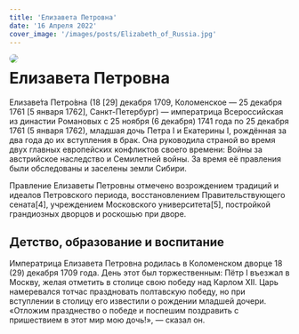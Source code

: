 ```yaml
---
title: 'Елизавета Петровна'
date: '16 Апреля 2022'
cover_image: '/images/posts/Elizabeth_of_Russia.jpg'
---
```


<img style="float: left; border-radius: 1rem; margin-right: 1rem" src="/images/posts/Elizabeth_of_Russia.jpg">

# Елизавета Петровна

Елизаве́та Петро́вна (18 [29] декабря 1709, Коломенское — 25 декабря 1761 [5 января 1762], Санкт-Петербург) — императрица Всероссийская из династии Романовых с 25 ноября (6 декабря) 1741 года по 25 декабря 1761 (5 января 1762), младшая дочь Петра I и Екатерины I, рождённая за два года до их вступления в брак. Она руководила страной во время двух главных европейских конфликтов своего времени: Войны за австрийское наследство и Семилетней войны. За время её правления были обследованы и заселены земли Сибири.

Правление Елизаветы Петровны отмечено возрождением традиций и идеалов Петровского периода, восстановлением Правительствующего сената[4], учреждением Московского университета[5], постройкой грандиозных дворцов и роскошью при дворе.

## Детство, образование и воспитание

Императрица Елизавета Петровна родилась в Коломенском дворце 18 (29) декабря 1709 года. День этот был торжественным: Пётр I въезжал в Москву, желая отметить в столице свою победу над Карлом XII. Царь намеревался тотчас праздновать полтавскую победу, но при вступлении в столицу его известили о рождении младшей дочери. «Отложим празднество о победе и поспешим поздравить с пришествием в этот мир мою дочь!», — сказал он.
